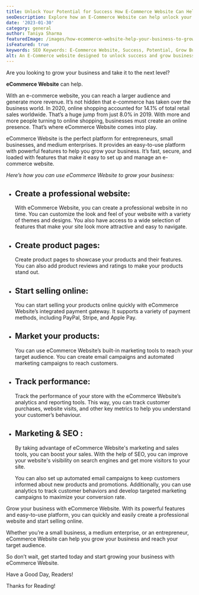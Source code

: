 ```yaml
---
title: Unlock Your Potential for Success How E-Commerce Website Can Help Grow Your Business!
seoDescription: Explore how an E-Commerce Website can help unlock your potential for success and grow your business. Discover the latest trends and best practices in online business today.
date: '2023-01-30'
category: general
author: Taniya Sharma
featuredImage: /images/how-ecommerce-website-help-your-business-to-grow.jpg
isFeatured: true
keywords: SEO Keywords: E-Commerce Website, Success, Potential, Grow Business, Online Business
alt: An E-Commerce website designed to unlock success and grow business.
---
```


Are you looking to grow your business and take it to the next level?

**eCommerce Website** can help.

With an e-commerce website, you can reach a larger audience and generate more revenue. It’s not hidden that e-commerce has taken over the business world. In 2020, online shopping accounted for 14.1% of total retail sales worldwide. That’s a huge jump from just 8.0% in 2019. With more and more people turning to online shopping, businesses must create an online presence. That’s where eCommerce Website comes into play.

eCommerce Website is the perfect platform for entrepreneurs, small businesses, and medium enterprises. It provides an easy-to-use platform with powerful features to help you grow your business. It’s fast, secure, and loaded with features that make it easy to set up and manage an e-commerce website.

_Here’s how you can use eCommerce Website to grow your business:_

- ## Create a professional website:

  With eCommerce Website, you can create a professional website in no time. You can customize the look and feel of your website with a variety of themes and designs. You also have access to a wide selection of features that make your site look more attractive and easy to navigate.

- ## Create product pages:

  Create product pages to showcase your products and their features. You can also add product reviews and ratings to make your products stand out.

- ## Start selling online:

  You can start selling your products online quickly with eCommerce Website’s integrated payment gateway. It supports a variety of payment methods, including PayPal, Stripe, and Apple Pay.

- ## Market your products:

  You can use eCommerce Website’s built-in marketing tools to reach your target audience. You can create email campaigns and automated marketing campaigns to reach customers.

- ## Track performance:

  Track the performance of your store with the eCommerce Website’s analytics and reporting tools. This way, you can track customer purchases, website visits, and other key metrics to help you understand your customer’s behaviour.

- ## Marketing & SEO :

  By taking advantage of eCommerce Website's marketing and sales tools, you can boost your sales. With the help of SEO, you can improve your website's visibility on search engines and get more visitors to your site.

  You can also set up automated email campaigns to keep customers informed about new products and promotions. Additionally, you can use analytics to track customer behaviors and develop targeted marketing campaigns to maximize your conversion rate.

Grow your business with eCommerce Website. With its powerful features and easy-to-use platform, you can quickly and easily create a professional website and start selling online.

Whether you’re a small business, a medium enterprise, or an entrepreneur, eCommerce Website can help you grow your business and reach your target audience.

So don’t wait, get started today and start growing your business with eCommerce Website.

Have a Good Day, Readers!

Thanks for Reading!
